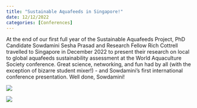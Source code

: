 ```yaml
---
title: "Sustainable Aquafeeds in Singapore!"
date: 12/12/2022
categories: [Conferences]
---
```


::: {layout-ncol="2"}
At the end of our first full year of the Sustainable Aquafeeds Project, PhD Candidate Sowdamini Sesha Prasad and Research Fellow Rich Cottrell travelled to Singapore in December 2022 to present their research on local to global aquafeeds sustainability assessment at the World Aquaculture Society conference. Great science, networking, and fun had by all (with the exception of bizarre student mixer!) - and Sowdamini's first international conference presentation. Well done, Sowdamini!

![](/photos/events%20photos/sowds_rich_WAS.jpg)
:::

::: {layout-ncol="1"}
![](/photos/events%20photos/sowds_WAS_small.jpg)
:::

